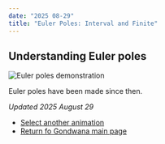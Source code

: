 ```yaml
---
date: "2025 08-29"
title: "Euler Poles: Interval and Finite"
---
```


## Understanding Euler poles

![Euler poles demonstration](http://www.reeves.nl/upload/animafrica-1.gif)



Euler poles
have been made since then.

*Updated 2025 August 29*

* [Select another animation](../animations)
* [Return fo Gondwana main page](../../gondwana)
